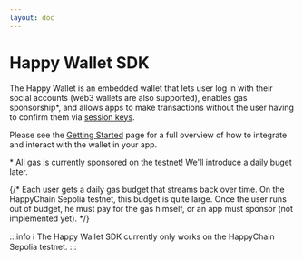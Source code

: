 ```yaml
---
layout: doc
---
```



# Happy Wallet SDK

The Happy Wallet is an embedded wallet that lets user log in with their social accounts (web3 wallets are
also supported), enables gas sponsorship*, and allows apps to make transactions without the user having to confirm them
via [session keys].

Please see the [Getting Started] page for a full overview of how to integrate and interact with the
wallet in your app.

[Getting Started]: /sdk/js
[session keys]: /sdk/js#session-keys

\* All gas is currently sponsored on the testnet! We'll introduce a daily buget later.

{/*
Each user gets a daily gas budget that streams back over time. On the HappyChain Sepolia
testnet, this budget is quite large. Once the user runs out of budget, he must pay for the gas
himself, or an app must sponsor (not implemented yet).
*/}

:::info
ℹ️ The Happy Wallet SDK currently only works on the HappyChain Sepolia testnet.
:::
